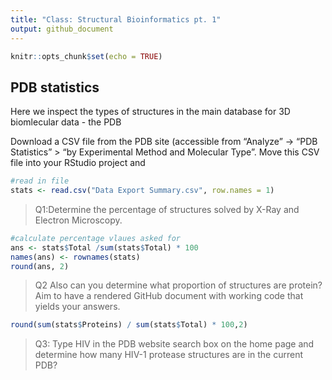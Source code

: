 ```yaml
---
title: "Class: Structural Bioinformatics pt. 1"
output: github_document
---
```


```r
knitr::opts_chunk$set(echo = TRUE)
```

## PDB statistics

Here we inspect the types of structures in the main database for 3D biomlecular data - the PDB 

Download a CSV file from the PDB site (accessible from “Analyze” -> “PDB Statistics” >
“by Experimental Method and Molecular Type”. Move this CSV file into your RStudio project
and
```r
#read in file
stats <- read.csv("Data Export Summary.csv", row.names = 1)
```

>Q1:Determine the percentage of structures solved by X-Ray and Electron Microscopy.

```r
#calculate percentage vlaues asked for 
ans <- stats$Total /sum(stats$Total) * 100
names(ans) <- rownames(stats)
round(ans, 2)

```


>Q2 Also can you determine what proportion of structures are protein? Aim to have a rendered GitHub document with working code that yields your answers.

```r
round(sum(stats$Proteins) / sum(stats$Total) * 100,2)
```


>Q3: Type HIV in the PDB website search box on the home page and determine how many
HIV-1 protease structures are in the current PDB?